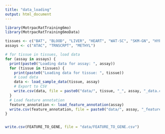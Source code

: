 ```yaml
---
title: "data_loading"
output: html_document
---
```


```r
library(MotrpacRatTraining6mo)
library(MotrpacRatTraining6moData)
```

```r
tissues <- c("BAT", "BLOOD", "LIVER", "HEART", "WAT-SC", "SKM-GN", "HYPOTH")
assays <- c("ATAC", "TRNSCRPT", "METHYL")
```

```r
# for tissue in tissues, load data
for (assay in assays) {
  print(paste0("Loading data for assay: ", assay))
  for (tissue in tissues) {
    print(paste0("Loading data for tissue: ", tissue))
    # Load data
    data <- load_sample_data(tissue, assay)
    # Export to CSV
    write.csv(data, file = paste0("data/", tissue, "_", assay, "_data.csv"))
  }
  # Load feature annotation
  feature_annotation <- load_feature_annotation(assay)
  write.csv(feature_annotation, file = paste0("data/", assay, "_feature_annotation.csv"))
}


write.csv(FEATURE_TO_GENE, file = "data/FEATURE_TO_GENE.csv")
```

